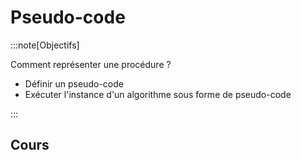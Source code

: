 # Pseudo-code

:::note[Objectifs]

Comment représenter une procédure ?

- Définir un pseudo-code
- Exécuter l'instance d'un algorithme sous forme de pseudo-code

:::

## Cours


<Organigramme embedded />


<Exercice />
